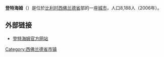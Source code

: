 {{Unreferenced|time=2018-08-17T13:53:11+00:00}}
'''登特海姆'''（{{lang-nl|Dentergem}}）是位於[[比利时|比利时]][[西佛兰德省|西佛兰德省]]部的一座[[城市|城市]]，人口8,188人（2006年）。

== 外部链接 ==
*[http://www.dentergemonline.com/ 登特海姆官方网站] {{Wayback|url=http://www.dentergemonline.com/ |date=20060619092347 }}

{{西佛兰德省市区}}

{{DEFAULTSORT:Dentergem}}
{{Belgium-geo-stub}}

[[Category:西佛兰德省市镇|Category:西佛兰德省市镇]]